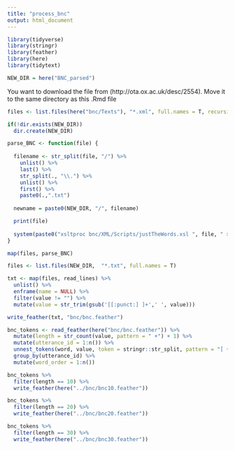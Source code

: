 ```yaml
---
title: "process_bnc"
output: html_document
---
```


```r
library(tidyverse)
library(stringr)
library(feather)
library(here)
library(tidytext)

NEW_DIR = here("BNC_parsed")
```

You want to download the file from (http://ota.ox.ac.uk/desc/2554). Move it to the same directory as this .Rmd file

```r

files <- list.files(here("bnc/Texts"), "*.xml", full.names = T, recursive = T)

if(!dir.exists(NEW_DIR))
  dir.create(NEW_DIR)

parse_BNC <- function(file) {
  
  filename <- str_split(file, "/") %>% 
    unlist() %>% 
    last() %>% 
    str_split(., "\\.") %>%
    unlist() %>%
    first() %>%
    paste0(.,".txt")
  
  newname = paste0(NEW_DIR, "/", filename)

  print(file)
  
  system(paste0("xsltproc bnc/XML/Scripts/justTheWords.xsl ", file, " > ", newname))
}

map(files, parse_BNC)
```

```r
files <- list.files(NEW_DIR,  "*.txt", full.names = T)

txt <- map(files, read_lines) %>%
  unlist() %>%
  enframe(name = NULL) %>%
  filter(value != "") %>%
  mutate(value = str_trim(gsub('[[:punct:] ]+',' ', value)))

write_feather(txt, "bnc/bnc.feather")
```

```r
bnc_tokens <- read_feather(here("bnc/bnc.feather")) %>%
  mutate(length = str_count(value, pattern = " +") + 1) %>% 
  mutate(utterance_id = 1:n()) %>%
  unnest_tokens(word, value, token = stringr::str_split, pattern = "[ +]+") %>%
  group_by(utterance_id) %>%
  mutate(word_order = 1:n()) 

bnc_tokens %>%
  filter(length == 10) %>%
  write_feather(here("../bnc/bnc10.feather"))

bnc_tokens %>%
  filter(length == 20) %>%
  write_feather(here("../bnc/bnc20.feather"))

bnc_tokens %>%
  filter(length == 30) %>%
  write_feather(here("../bnc/bnc30.feather"))


```
